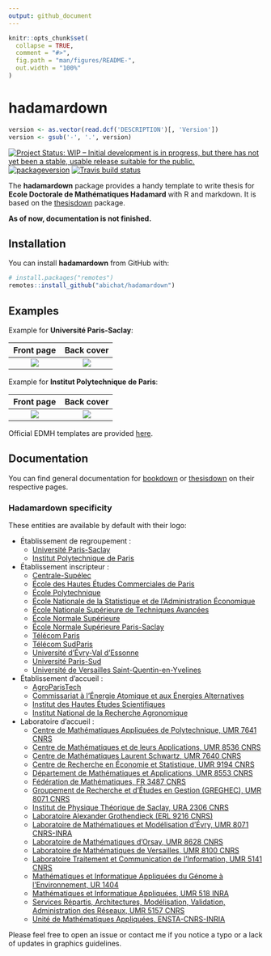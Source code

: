 ```yaml
---
output: github_document
---
```


<!-- README.md is generated from README.Rmd. Please edit that file -->

```r
knitr::opts_chunk$set(
  collapse = TRUE,
  comment = "#>",
  fig.path = "man/figures/README-",
  out.width = "100%"
)
```

# hadamardown

<!-- badges: start -->
```r
version <- as.vector(read.dcf('DESCRIPTION')[, 'Version'])
version <- gsub('-', '.', version)
```
[![Project Status: WIP – Initial development is in progress, but there has not yet been a stable, usable release suitable for the public.](https://www.repostatus.org/badges/latest/wip.svg)](https://www.repostatus.org/#wip)
[![packageversion](https://img.shields.io/badge/package%20version-`r version`-orange.svg)](commits/master)
[![Travis build status](https://travis-ci.org/abichat/hadamardown.svg?branch=master)](https://travis-ci.org/abichat/hadamardown)
<!-- badges: end -->

The **hadamardown** package provides a handy template to write thesis for **Ecole Doctorale de Mathématiques Hadamard** with R and markdown. It is based on the [thesisdown](https://github.com/ismayc/thesisdown) package.

**As of now, documentation is not finished.**

## Installation

You can install **hadamardown** from GitHub with:

```r
# install.packages("remotes")
remotes::install_github("abichat/hadamardown")
```


## Examples

Example for **Université Paris-Saclay**:

Front page            |  Back cover
:-------------------------:|:-------------------------:
<img src="inst/img/output_saclay_1.jpg"/>  |  <img src="inst/img/output_saclay_2.jpg"/>


Example for **Institut Polytechnique de Paris**:

Front page            |  Back cover
:-------------------------:|:-------------------------:
<img src="inst/img/output_ipp_1.jpg"/>  |  <img src="inst/img/output_ipp_2.jpg"/>



Official EDMH templates are provided [here](https://www.universite-paris-saclay.fr/fr/formation/doctorat/ecole-doctorale-de-mathematiques-hadamard-edmh#page-de-garde-des-theses-de-l-edmh).

## Documentation

You can find general documentation for [bookdown](https://bookdown.org/yihui/bookdown/) or [thesisdown](https://github.com/ismayc/thesisdown) on their respective pages.

### Hadamardown specificity

These entities are available by default with their logo:

* Établissement de regroupement :
  * [Université Paris-Saclay](inst/rmarkdown/templates/edmh_thesis/skeleton/logos/edmhsaclay.jpg)
  * [Institut Polytechnique de Paris](inst/rmarkdown/templates/edmh_thesis/skeleton/logos/edmhipp.jpg)

* Établissement inscripteur :
  * [Centrale-Supélec](inst/rmarkdown/templates/edmh_thesis/skeleton/logos/centralesupelec.jpg)
  * [École des Hautes Études Commerciales de Paris](inst/rmarkdown/templates/edmh_thesis/skeleton/logos/hec.jpg)
  * [École Polytechnique](inst/rmarkdown/templates/edmh_thesis/skeleton/logos/polytechnique.jpg)
  * [École Nationale de la Statistique et de l'Administration Économique](inst/rmarkdown/templates/edmh_thesis/skeleton/logos/ensae.jpg)
  * [École Nationale Supérieure de Techniques Avancées](inst/rmarkdown/templates/edmh_thesis/skeleton/logos/ensta.jpg)
  * [École Normale Supérieure](inst/rmarkdown/templates/edmh_thesis/skeleton/logos/ensulm.jpg)
  * [École Normale Supérieure Paris-Saclay](inst/rmarkdown/templates/edmh_thesis/skeleton/logos/ensparissaclay.jpg)
  * [Télécom Paris](inst/rmarkdown/templates/edmh_thesis/skeleton/logos/telecomparis.jpg)
  * [Télécom SudParis](inst/rmarkdown/templates/edmh_thesis/skeleton/logos/telecomsudparis.jpg)
  * [Université d'Évry-Val d'Essonne](inst/rmarkdown/templates/edmh_thesis/skeleton/logos/ueve.jpg)
  * [Université Paris-Sud](inst/rmarkdown/templates/edmh_thesis/skeleton/logos/upsud.jpg)
  * [Université de Versailles Saint-Quentin-en-Yvelines](inst/rmarkdown/templates/edmh_thesis/skeleton/logos/uvsq.jpg)

* Établissement d'accueil :
  * [AgroParisTech](inst/rmarkdown/templates/edmh_thesis/skeleton/logos/agroparistech.jpg)
  * [Commissariat à l'Énergie Atomique et aux Énergies Alternatives](inst/rmarkdown/templates/edmh_thesis/skeleton/logos/cea.jpg)
  * [Institut des Hautes Études Scientifiques](inst/rmarkdown/templates/edmh_thesis/skeleton/logos/ihes.jpg)
  * [Institut National de la Recherche Agronomique](inst/rmarkdown/templates/edmh_thesis/skeleton/logos/inra.jpg)
  
* Laboratoire d'accueil :
  * [Centre de Mathématiques Appliquées de Polytechnique, UMR 7641 CNRS](inst/rmarkdown/templates/edmh_thesis/skeleton/logos/cmap.jpg)
  * [Centre de Mathématiques et de leurs Applications, UMR 8536 CNRS](inst/rmarkdown/templates/edmh_thesis/skeleton/logos/cmla.jpg)
  * [Centre de Mathématiques Laurent Schwartz, UMR 7640 CNRS](inst/rmarkdown/templates/edmh_thesis/skeleton/logos/cmls.jpg)
  * [Centre de Recherche en Économie et Statistique, UMR 9194 CNRS](inst/rmarkdown/templates/edmh_thesis/skeleton/logos/crest.jpg)
  * [Département de Mathématiques et Applications, UMR 8553 CNRS](inst/rmarkdown/templates/edmh_thesis/skeleton/logos/dma.jpg)
  * [Fédération de Mathématiques, FR 3487 CNRS](inst/rmarkdown/templates/edmh_thesis/skeleton/logos/fdm.jpg)
  * [Groupement de Recherche et d'Études en Gestion (GREGHEC), UMR 8071 CNRS](inst/rmarkdown/templates/edmh_thesis/skeleton/logos/greghec.jpg)
  * [Institut de Physique Théorique de Saclay, URA 2306 CNRS](inst/rmarkdown/templates/edmh_thesis/skeleton/logos/ipht.jpg)
  * [Laboratoire Alexander Grothendieck (ERL 9216 CNRS)](inst/rmarkdown/templates/edmh_thesis/skeleton/logos/lag.jpg)
  * [Laboratoire de Mathématiques et Modélisation d'Évry, UMR 8071 CNRS-INRA](inst/rmarkdown/templates/edmh_thesis/skeleton/logos/lamme.jpg)
  * [Laboratoire de Mathématiques d'Orsay, UMR 8628 CNRS](inst/rmarkdown/templates/edmh_thesis/skeleton/logos/lmo.jpg)
  * [Laboratoire de Mathématiques de Versailles, UMR 8100 CNRS](inst/rmarkdown/templates/edmh_thesis/skeleton/logos/lmv.jpg)
  * [Laboratoire Traitement et Communication de l'Information, UMR 5141 CNRS](inst/rmarkdown/templates/edmh_thesis/skeleton/logos/ltci.jpg)
  * [Mathématiques et Informatique Appliquées du Génome à l'Environnement, UR 1404](inst/rmarkdown/templates/edmh_thesis/skeleton/logos/maiage.jpg)
  * [Mathématiques et Informatique Appliquées, UMR 518 INRA](inst/rmarkdown/templates/edmh_thesis/skeleton/logos/mia.jpg)
  * [Services Répartis, Architectures, Modélisation, Validation, Administration des Réseaux, UMR 5157 CNRS](inst/rmarkdown/templates/edmh_thesis/skeleton/logos/samovar.jpg)
  * [Unité de Mathématiques Appliquées, ENSTA-CNRS-INRIA](inst/rmarkdown/templates/edmh_thesis/skeleton/logos/uma.jpg)

Please feel free to open an issue or contact me if you notice a typo or a lack of updates in graphics guidelines. 
